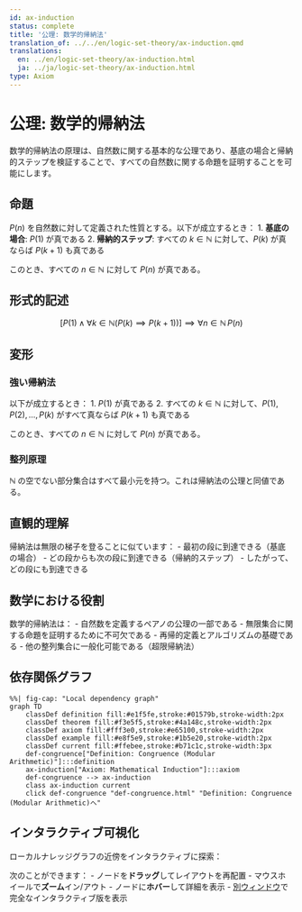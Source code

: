 ```yaml
---
id: ax-induction
status: complete
title: '公理: 数学的帰納法'
translation_of: ../../en/logic-set-theory/ax-induction.qmd
translations:
  en: ../en/logic-set-theory/ax-induction.html
  ja: ../ja/logic-set-theory/ax-induction.html
type: Axiom
---
```


# 公理: 数学的帰納法 {#ax-induction}

数学的帰納法の原理は、自然数に関する基本的な公理であり、基底の場合と帰納的ステップを検証することで、すべての自然数に関する命題を証明することを可能にします。

## 命題

$P(n)$ を自然数に対して定義された性質とする。以下が成立するとき：
1. **基底の場合**: $P(1)$ が真である
2. **帰納的ステップ**: すべての $k \in \mathbb{N}$ に対して、$P(k)$ が真ならば $P(k+1)$ も真である

このとき、すべての $n \in \mathbb{N}$ に対して $P(n)$ が真である。

## 形式的記述

$$\left[P(1) \land \forall k \in \mathbb{N}(P(k) \implies P(k+1))\right] \implies \forall n \in \mathbb{N} \, P(n)$$

## 変形

### 強い帰納法

以下が成立するとき：
1. $P(1)$ が真である
2. すべての $k \in \mathbb{N}$ に対して、$P(1), P(2), \ldots, P(k)$ がすべて真ならば $P(k+1)$ も真である

このとき、すべての $n \in \mathbb{N}$ に対して $P(n)$ が真である。

### 整列原理

$\mathbb{N}$ の空でない部分集合はすべて最小元を持つ。これは帰納法の公理と同値である。

## 直観的理解

帰納法は無限の梯子を登ることに似ています：
- 最初の段に到達できる（基底の場合）
- どの段からも次の段に到達できる（帰納的ステップ）
- したがって、どの段にも到達できる

## 数学における役割

数学的帰納法は：
- 自然数を定義するペアノの公理の一部である
- 無限集合に関する命題を証明するために不可欠である
- 再帰的定義とアルゴリズムの基礎である
- 他の整列集合に一般化可能である（超限帰納法）

## 依存関係グラフ

```mermaid
%%| fig-cap: "Local dependency graph"
graph TD
    classDef definition fill:#e1f5fe,stroke:#01579b,stroke-width:2px
    classDef theorem fill:#f3e5f5,stroke:#4a148c,stroke-width:2px
    classDef axiom fill:#fff3e0,stroke:#e65100,stroke-width:2px
    classDef example fill:#e8f5e9,stroke:#1b5e20,stroke-width:2px
    classDef current fill:#ffebee,stroke:#b71c1c,stroke-width:3px
    def-congruence["Definition: Congruence (Modular Arithmetic)"]:::definition
    ax-induction["Axiom: Mathematical Induction"]:::axiom
    def-congruence --> ax-induction
    class ax-induction current
    click def-congruence "def-congruence.html" "Definition: Congruence (Modular Arithmetic)へ"
```

## インタラクティブ可視化

ローカルナレッジグラフの近傍をインタラクティブに探索：

::: {.graph-viz data-id="ax-induction" data-width="700" data-height="500"}
:::

次のことができます：
- ノードを**ドラッグ**してレイアウトを再配置
- マウスホイールで**ズーム**イン/アウト
- ノードに**ホバー**して詳細を表示
- [別ウィンドウ](../../output/interactive/ax-induction.html){target="_blank"}で完全なインタラクティブ版を表示